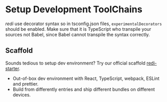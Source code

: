 # Setup Development ToolChains

*redi* use decorator syntax so in tsconfig.json files, `experimentalDecorators` should be enabled. Make sure that it is TypeScript who transpile your sources not Babel, since Babel cannot transpile the syntax correctly.

## Scaffold

Sounds tedious to setup dev environment? Try our official scaffold [redi-starter](https://github.com/wendellhu95/redi-starter).

* Out-of-box dev environment with React, TypeScript, webpack, ESLint and prettier.
* Build from differently entries and ship different bundles on different devices. 
